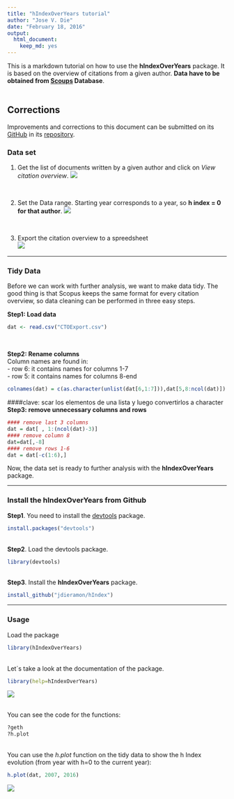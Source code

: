 ```yaml
---
title: "hIndexOverYears tutorial"
author: "Jose V. Die"
date: "February 18, 2016"
output: 
  html_document: 
    keep_md: yes
---
```

  
This is a markdown tutorial on how to use the **hIndexOverYears** package. It is based on the overview of citations from a given author. **Data have to be obtained
from [Scoups](www.scopus.com) Database**.  
<br>  
  
## Corrections

Improvements and corrections to this document can be submitted on its [GitHub](https://github.com/kasperdanielhansen/genbioconductor/blob/master/Rmd/AnnotationHub.Rmd) in its [repository](https://github.com/jdieramon/hIndex).

### Data set
1. Get the list of documents written by a given author and click on *View citation overview*.
![](figures/fig1.png)
  
<br>  
    
2. Set the Data range. Starting year corresponds to a year, so **h index = 0 for that author**. 
![](figures/fig2.png)
  
<br>  

3. Export the citation overview to a spreedsheet  
![](figures/fig3.png)

***
### Tidy Data
Before we can work with further analysis, we want to make data tidy. The good thing is that Scopus keeps the same format for every citation overview, so data cleaning can be performed in three easy steps.  

**Step1: Load data**
```r
dat <- read.csv("CTOExport.csv")
```
<br>

**Step2: Rename columns**  
Column names are found in:  
- row 6: it contains names for columns 1-7     
- row 5: it contains names for columns 8-end
```r
colnames(dat) = c(as.character(unlist(dat[6,1:7])),dat[5,8:ncol(dat)])
```
####clave: scar los elementos de una lista y luego convertirlos a character
<br>
**Step3: remove unnecessary columns and rows**  
```r
#### remove last 3 columns
dat = dat[ , 1:(ncol(dat)-3)]
#### remove column 8
dat=dat[,-8]
#### remove rows 1-6
dat = dat[-c(1:6),]
```

Now, the data set is ready to further analysis with the **hIndexOverYears** package. 
  
***
### Install the hIndexOverYears from Github
**Step1**. You need to install the [devtools](https://github.com/hadley/devtools) package.
```r
install.packages("devtools")
```
<br>
**Step2**. Load the devtools package.
```r
library(devtools)
```
<br>
**Step3**. Install the **hIndexOverYears** package. 
```r
install_github("jdieramon/hIndex")
```

***
### Usage
Load the package
```r
library(hIndexOverYears)
```

<br>
Let´s take a look at the documentation of the package.
```r
library(help=hIndexOverYears)
```
![](figures/fig4.png)

<br>
You can see the code for the functions:
```r
?geth
?h.plot
```

<br>
You can use the *h.plot* function on the tidy data to show the h Index evolution (from year with h=0 to the current year):
```r
h.plot(dat, 2007, 2016)
```
![](figures/Rplot.png)
